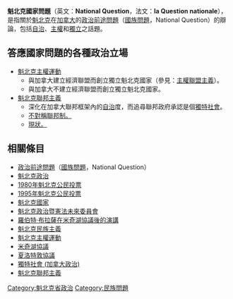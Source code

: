 {{expert|time=2016-05-21T19:08:29+00:00}}
{{unreferenced|time=2016-05-21T19:08:29+00:00}}
'''魁北克國家問題'''（英文：'''National Question'''，法文：'''la Question nationale'''），是指關於[[魁北克|魁北克]]在[[加拿大|加拿大]]的[[政治前途問題|政治前途問題]]（[[國族問題|國族問題]]，National Question）的辯論，包括[[自治|自治]]、[[主權|主權]]和[[獨立|獨立]]之話題。

== 答應國家問題的各種政治立場 ==
* [[魁北克主权运动|魁北克主權運動]]
** 與加拿大建立經濟聯盟而創立獨立魁北克國家（參見：[[主權_協會主義|主權聯盟主義]]）。
** 與加拿大不建立經濟聯盟而創立獨立魁北克國家。
* [[魁北克聯邦主義|魁北克聯邦主義]] 
** 深化在加拿大聯邦框架內的[[自治|自治]]度，而追尋聯邦政府承認是個[[獨特社會|獨特社會]]。
** [[不對稱聯邦制|不對稱聯邦制。]]
** [[現狀|現狀。]]

== 相關條目 ==
* [[政治前途問題|政治前途問題]]（[[國族問題|國族問題]]，National Question）
* [[魁北克政治|魁北克政治]]
* [[1980年魁北克公民投票|1980年魁北克公民投票]]
* [[1995年魁北克公民投票|1995年魁北克公民投票]]
* [[魁北克國家|魁北克國家]]
* [[魁北克政治暨憲法未來委員會|魁北克政治暨憲法未來委員會]]
* [[米奇湖協議|羅伯特·布拉薩在米奇湖協議後的演講]]
* [[魁北克民族主義|魁北克民族主義]]
* [[魁北克主權運動|魁北克主權運動]]
* [[米奇湖協議|米奇湖協議]]
* [[夏洛特敦協議|夏洛特敦協議]]
* [[獨特社會_(加拿大政治)|獨特社會 (加拿大政治)]]
* [[魁北克聯邦主義|魁北克聯邦主義]]
[[Category:魁北克省政治|Category:魁北克省政治]]
[[Category:民族問題|Category:民族問題]]